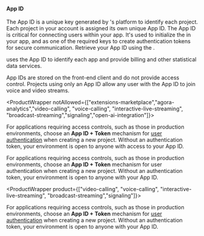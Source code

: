 #### App ID

The App ID is a unique key generated by <Vg k="COMPANY" />'s platform to identify each project. Each project in your account is assigned its own unique App ID. The App ID is critical for connecting users within your app. It's used to initialize the <Vg k="ENGINE" /> in your app, and as one of the required keys to create authentication tokens for secure communication. Retrieve your <Link to="{{Global.AGORA_CONSOLE_URL}}/project-management">App ID</Link> using the <Vg k="CONSOLE" />.

<Vg k="COMPANY" /> uses the App ID to identify each app and provide billing and other statistical data services.

App IDs are stored on the front-end client and do not provide access control. Projects using only an App ID allow any user with the App ID to join voice and video streams.

<ProductWrapper notAllowed={["extensions-marketplace","agora-analytics","video-calling", "voice-calling",
  "interactive-live-streaming", "broadcast-streaming","signaling","open-ai-integration"]}>

For applications requiring access controls, such as those in production environments, choose an **App ID + Token** mechanism for [user authentication](../get-started/authentication-workflow) when creating a new project. Without an authentication token, your environment is open to anyone with access to your App ID.

</ProductWrapper>

<ProductWrapper product="agora-analytics, open-ai-integration">

For applications requiring access controls, such as those in production environments, choose an **App ID + Token** mechanism for user authentication when creating a new project. Without an authentication token, your environment is open to anyone with your App ID.

</ProductWrapper>

<ProductWrapper product={["video-calling", "voice-calling", "interactive-live-streaming", "broadcast-streaming","signaling"]}>

For applications requiring access controls, such as those in production environments, choose an **App ID + Token** mechanism for [user authentication](../get-started/authentication-workflow) when creating a new project. Without an authentication token, your environment is open to anyone with your App ID.

</ProductWrapper>
